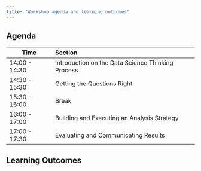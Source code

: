```yaml
---
title: "Workshop agenda and learning outcomes"
---
```


## Agenda {#agenda}
| Time| Section     |
|---|:----------|
| 14:00 - 14:30 | Introduction on the Data Science Thinking Process |
| 14:30 - 15:30 | Getting the Questions Right                       |
| 15:30 - 16:00 | Break                                             |
| 16:00 - 17:00 | Building and Executing an Analysis Strategy       |
| 17:00 - 17:30 | Evaluating and Communicating Results              |



## Learning Outcomes

